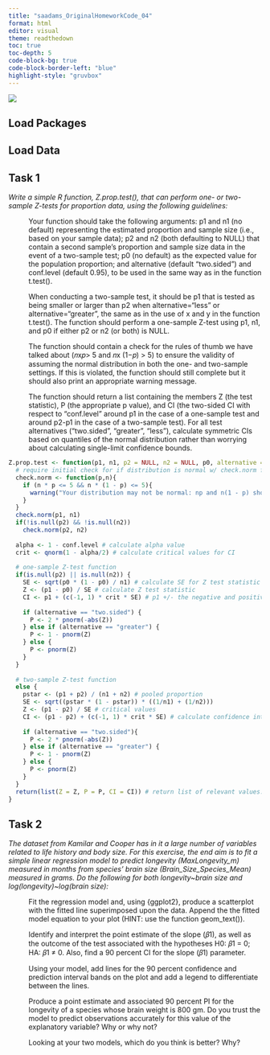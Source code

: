 ```yaml
---
title: "saadams_OriginalHomeworkCode_04"
format: html
editor: visual
theme: readthedown
toc: true
toc-depth: 5
code-block-bg: true
code-block-border-left: "blue"
highlight-style: "gruvbox"
---
```


![](img/robot.png)

## Load Packages



## Load Data



## Task 1

*Write a simple R function, Z.prop.test(), that can perform one- or two-sample Z-tests for proportion data, using the following guidelines:*

:   Your function should take the following arguments: p1 and n1 (no default) representing the estimated proportion and sample size (i.e., based on your sample data); p2 and n2 (both defaulting to NULL) that contain a second sample’s proportion and sample size data in the event of a two-sample test; p0 (no default) as the expected value for the population proportion; and alternative (default “two.sided”) and conf.level (default 0.95), to be used in the same way as in the function t.test().

:   When conducting a two-sample test, it should be p1 that is tested as being smaller or larger than p2 when alternative=“less” or alternative=“greater”, the same as in the use of x and y in the function t.test(). The function should perform a one-sample Z-test using p1, n1, and p0 if either p2 or n2 (or both) is NULL.

:   The function should contain a check for the rules of thumb we have talked about (𝑛x𝑝\> 5 and 𝑛x (1−𝑝) \> 5) to ensure the validity of assuming the normal distribution in both the one- and two-sample settings. If this is violated, the function should still complete but it should also print an appropriate warning message.

:   The function should return a list containing the members Z (the test statistic), P (the appropriate p value), and CI (the two-sided CI with respect to “conf.level” around p1 in the case of a one-sample test and around p2-p1 in the case of a two-sample test). For all test alternatives (“two.sided”, “greater”, “less”), calculate symmetric CIs based on quantiles of the normal distribution rather than worrying about calculating single-limit confidence bounds.

```r
Z.prop.test <- function(p1, n1, p2 = NULL, n2 = NULL, p0, alternative = "two.sided", conf.level = 0.95) {
  # require initial check for if distribution is normal w/ check.norm function
  check.norm <- function(p,n){
    if (n * p <= 5 && n * (1 - p) <= 5){
      warning("Your distribution may not be normal: np and n(1 - p) should both be > 5.")
    }
  }
  check.norm(p1, n1)
  if(!is.null(p2) && !is.null(n2))
    check.norm(p2, n2)
  
  alpha <- 1 - conf.level # calculate alpha value
  crit <- qnorm(1 - alpha/2) # calculate critical values for CI
  
  # one-sample Z-test function
  if(is.null(p2) || is.null(n2)) {
    SE <- sqrt(p0 * (1 - p0) / n1) # calculate SE for Z test statistic
    Z <- (p1 - p0) / SE # calculate Z test statistic
    CI <- p1 + (c(-1, 1) * crit * SE) # p1 +/- the negative and positive values of crit * SE = confidence interval
    
    if (alternative == "two.sided") {
      P <- 2 * pnorm(-abs(Z))
    } else if (alternative == "greater") {
      P <- 1 - pnorm(Z)
    } else {
      P <- pnorm(Z)
    }
  } 
  
  # two-sample Z-test function
  else {
    pstar <- (p1 + p2) / (n1 + n2) # pooled proportion
    SE <- sqrt((pstar * (1 - pstar)) * ((1/n1) + (1/n2)))
    Z <- (p1 - p2) / SE # critical values
    CI <- (p1 - p2) + (c(-1, 1) * crit * SE) # calculate confidence interval
    
    if (alternative == "two.sided"){
      P <- 2 * pnorm(-abs(Z))
    } else if (alternative == "greater") {
      P <- 1 - pnorm(Z)
    } else {
      P <- pnorm(Z)
    }
  }
  return(list(Z = Z, P = P, CI = CI)) # return list of relevant values: Z (the test statistic), P (the appropriate p value), and CI (confidence interval)
}

```

## Task 2

*The dataset from Kamilar and Cooper has in it a large number of variables related to life history and body size. For this exercise, the end aim is to fit a simple linear regression model to predict longevity (MaxLongevity_m) measured in months from species’ brain size (Brain_Size_Species_Mean) measured in grams. Do the following for both longevity~brain size and log(longevity)~log(brain size):*

: Fit the regression model and, using {ggplot2}, produce a scatterplot with the fitted line superimposed upon the data. Append the the fitted model equation to your plot (HINT: use the function geom_text()).

: Identify and interpret the point estimate of the slope (𝛽1), as well as the outcome of the test associated with the hypotheses H0: 𝛽1 = 0; HA: 𝛽1 ≠ 0. Also, find a 90 percent CI for the slope (𝛽1) parameter.

: Using your model, add lines for the 90 percent confidence and prediction interval bands on the plot and add a legend to differentiate between the lines.

: Produce a point estimate and associated 90 percent PI for the longevity of a species whose brain weight is 800 gm. Do you trust the model to predict observations accurately for this value of the explanatory variable? Why or why not?

: Looking at your two models, which do you think is better? Why?

```r

```

